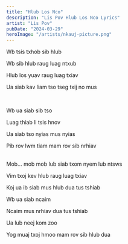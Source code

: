 ```yaml
---
title: "Hlub Los Nco"
description: "Lis Pov Hlub Los Nco Lyrics"
artist: "Lis Pov"
pubDate: "2024-03-29"
heroImage: "/artists/nkauj-picture.png"
---
```


Wb tsis txhob sib hlub

Wb sib hlub raug luag ntxub

Hlub los yuav raug luag txiav

Ua siab kav liam tso tseg txij no mus

<br />

Wb ua siab sib tso

Luag thiab li tsis hnov

Ua siab tso nyias mus nyias

Pib rov lwm tiam mam rov sib nrhiav

<br />
Mob... mob mob lub siab txom nyem lub ntsws

Vim txoj kev hlub raug luag txiav

Koj ua ib siab mus hlub dua tus tshiab

Wb ua siab ncaim

Ncaim mus nrhiav dua tus tshiab

Ua lub neej kom zoo

Yog muaj txoj hmoo mam rov sib hlub dua
